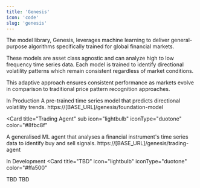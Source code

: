 ```yaml
---
title: 'Genesis'
icon: 'code'
slug: 'genesis'
---
```


The model library, Genesis, leverages machine learning to deliver general-purpose algorithms specifically trained for global financial markets.

These models are asset class agnostic and can analyze high to low frequency time series data. Each model is trained to identify directional volatility patterns which remain consistent regardless of market conditions.

This adaptive approach ensures consistent performance as markets evolve in comparison to traditional price pattern recognition approaches.

<CardGroup cols={1}>
  <Check>In Production</Check>
  <Card
    title="Foundation Model"
    icon="lightbulb" iconType="duotone" color="#8fbc8f"
  >
  <Tabs>
  <Tab title="Description">
    A pre-trained time series model that predicts directional volatility trends.
  </Tab>
  <Tab title="Endpoint">
    https://[BASE_URL]/genesis/foundation-model
  </Tab>
  </Tabs>
  </Card>
  
  <Card
    title="Trading Agent"
    sub
    icon="lightbulb" iconType="duotone" color="#8fbc8f"
  >
  <Tabs>
  <Tab title="Description">
    A generalised ML agent that analyses a financial instrument's time series data to identify buy and sell signals. 
  </Tab>
  <Tab title="Endpoint">
    https://[BASE_URL]/genesis/trading-agent
  </Tab>
  </Tabs>
  </Card>
  
  <Warning>In Development</Warning>
  <Card
    title="TBD"
    icon="lightbulb" iconType="duotone" color="#ffa500"
  >
  <Tabs>
  <Tab title="Description">
    TBD
  </Tab>
  <Tab title="Endpoint">
    TBD
  </Tab>
  </Tabs>
  </Card>
</CardGroup>

